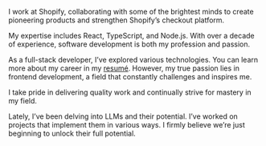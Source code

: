 I work at <NoBreak><Icon name="shopify" /> Shopify</NoBreak>, collaborating with some of the brightest minds to create pioneering products and strengthen Shopify’s checkout platform.

My expertise includes <NoBreak><Icon name="react" /> React</NoBreak>, <NoBreak><Icon name="typescript" /> TypeScript</NoBreak>, and <NoBreak><Icon name="node-js" /> Node.js</NoBreak>. With over a decade of experience, software development is both my profession and passion.

As a full-stack developer, I’ve explored various technologies. You can learn more about my career in my [resumé](/resume). However, my true passion lies in frontend development, a field that constantly challenges and inspires me.

I take pride in delivering quality work and continually strive for mastery in my field.

Lately, I’ve been delving into LLMs and their potential. I’ve worked on projects that implement them in various ways. I firmly believe we’re just beginning to unlock their full potential.
